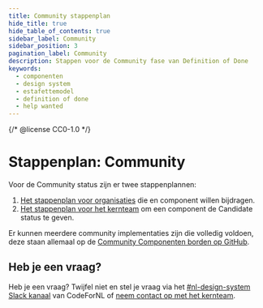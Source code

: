 ```yaml
---
title: Community stappenplan
hide_title: true
hide_table_of_contents: true
sidebar_label: Community
sidebar_position: 3
pagination_label: Community
description: Stappen voor de Community fase van Definition of Done
keywords:
  - componenten
  - design system
  - estafettemodel
  - definition of done
  - help wanted
---
```


{/* @license CC0-1.0 */}

# Stappenplan: Community

Voor de Community status zijn er twee stappenplannen:

1. [Het stappenplan voor organisaties](voor-organisaties) die en component willen bijdragen.
2. [Het stappenplan voor het kernteam](voor-kernteam) om een component de Candidate status te geven.

Er kunnen meerdere community implementaties zijn die volledig voldoen, deze staan allemaal op de [Community Componenten borden op GitHub](https://github.com/orgs/nl-design-system/projects?query=is%3Aopen+Community+Componenten).

## Heb je een vraag?

Heb je een vraag? Twijfel niet en stel je vraag via het [#nl-design-system Slack kanaal](https://praatmee.codefor.nl/) van CodeForNL of [neem contact op met het kernteam](/project/kernteam).
